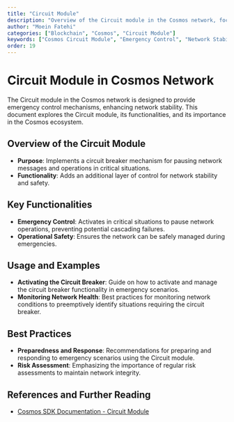 ```yaml
---
title: "Circuit Module"
description: "Overview of the Circuit module in the Cosmos network, focusing on its role in emergency control and network stability."
author: "Moein Fatehi"
categories: ["Blockchain", "Cosmos", "Circuit Module"]
keywords: ["Cosmos Circuit Module", "Emergency Control", "Network Stability", "Cosmos Network"]
order: 19
---
```


# Circuit Module in Cosmos Network

The Circuit module in the Cosmos network is designed to provide emergency control mechanisms, enhancing network stability. This document explores the Circuit module, its functionalities, and its importance in the Cosmos ecosystem.

## Overview of the Circuit Module
- **Purpose**: Implements a circuit breaker mechanism for pausing network messages and operations in critical situations.
- **Functionality**: Adds an additional layer of control for network stability and safety.

## Key Functionalities
- **Emergency Control**: Activates in critical situations to pause network operations, preventing potential cascading failures.
- **Operational Safety**: Ensures the network can be safely managed during emergencies.

## Usage and Examples
- **Activating the Circuit Breaker**: Guide on how to activate and manage the circuit breaker functionality in emergency scenarios.
- **Monitoring Network Health**: Best practices for monitoring network conditions to preemptively identify situations requiring the circuit breaker.

## Best Practices
- **Preparedness and Response**: Recommendations for preparing and responding to emergency scenarios using the Circuit module.
- **Risk Assessment**: Emphasizing the importance of regular risk assessments to maintain network integrity.

## References and Further Reading
- [Cosmos SDK Documentation - Circuit Module](https://docs.cosmos.network/master/modules/circuit/)

